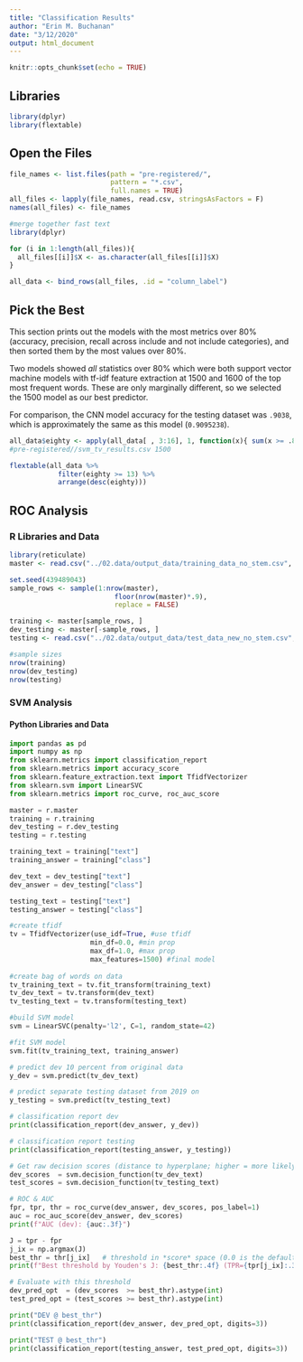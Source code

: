 ```yaml
---
title: "Classification Results"
author: "Erin M. Buchanan"
date: "3/12/2020"
output: html_document
---
```


```r
knitr::opts_chunk$set(echo = TRUE)
```

## Libraries

```r
library(dplyr)
library(flextable)
```

## Open the Files

```r
file_names <- list.files(path = "pre-registered/",
                         pattern = "*.csv",
                         full.names = TRUE)
all_files <- lapply(file_names, read.csv, stringsAsFactors = F)
names(all_files) <- file_names

#merge together fast text
library(dplyr)

for (i in 1:length(all_files)){
  all_files[[i]]$X <- as.character(all_files[[i]]$X)
}

all_data <- bind_rows(all_files, .id = "column_label")
```

## Pick the Best

This section prints out the models with the most metrics over 80% (accuracy, precision, recall across include and not include categories), and then sorted them by the most values over 80%. 

Two models showed *all* statistics over 80% which were both support vector machine models with tf-idf feature extraction at 1500 and 1600 of the top most frequent words. These are only marginally different, so we selected the 1500 model as our best predictor. 

For comparison, the CNN model accuracy for the testing dataset was `.9038`, which is approximately the same as this model (`0.9095238`). 

```r
all_data$eighty <- apply(all_data[ , 3:16], 1, function(x){ sum(x >= .80) })
#pre-registered//svm_tv_results.csv	1500

flextable(all_data %>% 
            filter(eighty >= 13) %>% 
            arrange(desc(eighty)))
```

## ROC Analysis

### R Libraries and Data

```r
library(reticulate)
master <- read.csv("../02.data/output_data/training_data_no_stem.csv", stringsAsFactors = F)

set.seed(439489043)
sample_rows <- sample(1:nrow(master), 
                          floor(nrow(master)*.9), 
                          replace = FALSE)

training <- master[sample_rows, ]
dev_testing <- master[-sample_rows, ]
testing <- read.csv("../02.data/output_data/test_data_new_no_stem.csv", stringsAsFactors = F)

#sample sizes 
nrow(training)
nrow(dev_testing)
nrow(testing)
```

### SVM Analysis

#### Python Libraries and Data

```python
import pandas as pd
import numpy as np
from sklearn.metrics import classification_report
from sklearn.metrics import accuracy_score
from sklearn.feature_extraction.text import TfidfVectorizer
from sklearn.svm import LinearSVC
from sklearn.metrics import roc_curve, roc_auc_score

master = r.master
training = r.training
dev_testing = r.dev_testing
testing = r.testing

training_text = training["text"]
training_answer = training["class"]

dev_text = dev_testing["text"]
dev_answer = dev_testing["class"]

testing_text = testing["text"]
testing_answer = testing["class"]
```

```python
#create tfidf
tv = TfidfVectorizer(use_idf=True, #use tfidf
                    min_df=0.0, #min prop
                    max_df=1.0, #max prop
                    max_features=1500) #final model
                 
#create bag of words on data                   
tv_training_text = tv.fit_transform(training_text)
tv_dev_text = tv.transform(dev_text)
tv_testing_text = tv.transform(testing_text)

#build SVM model
svm = LinearSVC(penalty='l2', C=1, random_state=42)

#fit SVM model
svm.fit(tv_training_text, training_answer)

# predict dev 10 percent from original data 
y_dev = svm.predict(tv_dev_text)

# predict separate testing dataset from 2019 on
y_testing = svm.predict(tv_testing_text)

# classification report dev
print(classification_report(dev_answer, y_dev))

# classification report testing
print(classification_report(testing_answer, y_testing))
```

```python
# Get raw decision scores (distance to hyperplane; higher = more likely positive)
dev_scores  = svm.decision_function(tv_dev_text)
test_scores = svm.decision_function(tv_testing_text)

# ROC & AUC
fpr, tpr, thr = roc_curve(dev_answer, dev_scores, pos_label=1)
auc = roc_auc_score(dev_answer, dev_scores)
print(f"AUC (dev): {auc:.3f}")
```

```python
J = tpr - fpr
j_ix = np.argmax(J)
best_thr = thr[j_ix]   # threshold in *score* space (0.0 is the default SVM boundary)
print(f"Best threshold by Youden's J: {best_thr:.4f} (TPR={tpr[j_ix]:.3f}, FPR={fpr[j_ix]:.3f})")

# Evaluate with this threshold
dev_pred_opt  = (dev_scores  >= best_thr).astype(int)
test_pred_opt = (test_scores >= best_thr).astype(int)

print("DEV @ best_thr")
print(classification_report(dev_answer, dev_pred_opt, digits=3))

print("TEST @ best_thr")
print(classification_report(testing_answer, test_pred_opt, digits=3))
```
